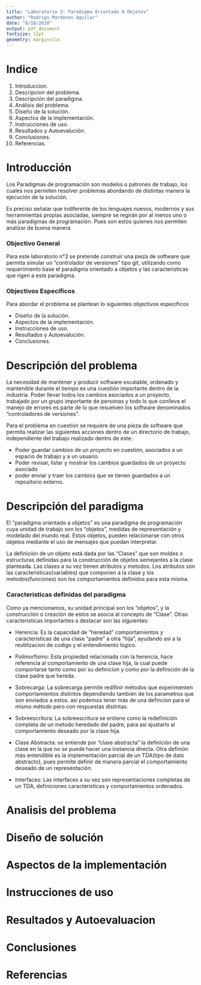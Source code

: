 ```yaml
---
title: "Laboratorio 3: Paradigma Orientado A Objetos"
author: "Rodrigo Mardones Aguilar"
date: "8/10/2020"
output: pdf_document
fontsize: 12pt
geometry: margin=1in
---
```



\newpage 

# Indice

1. Introduccion.
2. Descripcion del problema.
3. Descripción del paradigma.
4. Análisis del problema.
5. Diseño de la solución.
6. Aspectos de la implementación.
7. Instrucciones de uso.
7. Resultados y Autoevalución.
8. Conclusiones.
9. Referencias.


\newpage 

# Introducción

Los Paradigmas de programación son modelos o patrones de trabajo, los cuales nos permiten resolver problemas abordando de distintas manera la ejecución de la solución.

Es preciso señalar que indiferente de los lenguajes nuevos, modernos y sus herramnientas propias asociadas, siempre se regirán por al menos uno o más paradigmas de programación. Pues son estos quienes nos permiten analizar de buena manera 


### Objectivo General

Para este laboratorio n°3 se pretende construir una pieza de software que permita simular un "controlador de versiones" tipo git, utilizando como requerimiento base el paradigma orientado a objetos y las caracteristicas que rigen a este paradigma. 

### Objectivos Específicos

Para abordar el problema se plantean lo siguientes objectivos especificos

* Diseño de la solución.
* Aspectos de la implementación.
* Instrucciones de uso.
* Resultados y Autoevalución.
* Conclusiones.


\newpage

# Descripción del problema

La necesidad de mantener y producir software escalable, ordenado y mantenible durante el tiempo es una cuestión importante dentro de la industria. Poder llevar todos los cambios asociados a un proyecto, trabajado por un grupo importante de personas y todo lo que conlleva el manejo de errores es parte de lo que resuelven los software denominados "controladores de versiones".

Para el problema en cuestión se requiere de una pieza de software que permita realizar las siguientes acciones dentro de un directorio de trabajo, independiente del trabajo realizado dentro de este:

* Poder guardar cambios de un proyecto en cuestión, asociados a un espacio de trabajo y a un usuario.
* Poder revisar, listar y mostrar los cambios guardados de un proyecto asociado
* poder enviar y traer los cambios que se tienen guardados a un repositorio externo.

\newpage

# Descripción del paradigma

El "paradigma orientado a objetos" es una paradigma de programación cuya unidad de trabajo son los "objetos", medidas de representación y modelado del mundo real. Estos objetos, pueden relacionarse con otros objetos mediante el uso de mensajes que puedan interpretar.

La definición de un objeto está dada por las "Clases" que son moldes o estructuras definidas para la construcción de objetos semejantes a la clase planteada. Las clases a su vez tienen atributos y metodos. Los atributos son las caracteristicas(variables) que componen a la clase y los metodos(funciones) son los comportamientos definidos para esta misma.

### Caracteristicas definidas del paradigma

Como ya mencionamos, su unidad principal son los "objetos", y la construcción o creación de estos se asocia al concepto de "Clase". Otras caracteristicas importantes a destacar son las siguientes:

* Herencia: Es la capacidad de "heredad" comportamientos y caracteristicas de una clase "padre" a otra "hija", ayudando así a la reutilizacion de codigo y el entendimiento logico.

* Polimorfismo: Esta propiedad relacionada con la herencia, hace referencia al comportamiento de una clase hija, la cual puede comportarse tanto como por su definicion y como por la definición de la clase padre que hereda.

* Sobrecarga: La sobrecarga permite redifinir métodos que experimenten comportamientos distintos dependiendo también de los parametros que son enviados a estos. así podemos tener más de una defincion para el mismo método pero con respuestas distintas.

* Sobreescritura: La sobreescritura se entiene como la redefinición completa de un metodo heredado del padre, para así ajustarlo al comportamiento deseado por la clase hija.

* Clase Abstracta: se entiende por "clase abstracta" la definición de una clase en la que no se puede hacer una instancia directa. Otra definión más entendible es la implementación parcial de un TDA(tipo de dato abstracto), pues permite definir de manera parcial el comportamiento deseado de un representación.

* Interfaces: Las interfaces a su vez son representaciones completas de un TDA, definiciones características y comportamientos ordenados. 

\newpage

# Analisis del problema

\newpage

# Diseño de solución

\newpage

# Aspectos de la implementación

\newpage

# Instrucciones de uso

\newpage

# Resultados y Autoevaluacion

\newpage

# Conclusiones

\newpage

# Referencias




